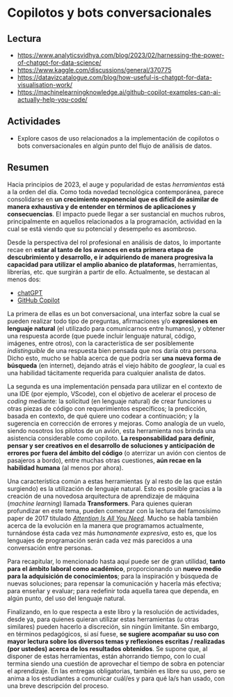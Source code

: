 # Copilotos y bots conversacionales

## Lectura

- <https://www.analyticsvidhya.com/blog/2023/02/harnessing-the-power-of-chatgpt-for-data-science/>
- <https://www.kaggle.com/discussions/general/370775>
- <https://datavizcatalogue.com/blog/how-useful-is-chatgpt-for-data-visualisation-work/>
- <https://machinelearningknowledge.ai/github-copilot-examples-can-ai-actually-help-you-code/>

## Actividades

- Explore casos de uso relacionados a la implementación de copilotos o bots conversacionales en algún punto del flujo de análisis de datos.

## Resumen

Hacia principios de 2023, el auge y popularidad de estas _herramientas_ está a la orden del día. Como toda novedad tecnológica contemporánea, parece consolidarse en **un crecimiento exponencial que es difícil de asimilar de manera exhaustiva y de entender en términos de aplicaciones y consecuencias**. El impacto puede llegar a ser sustancial en muchos rubros, principalmente en aquellos relacionados a la programación, actividad en la cual se está viendo que su potencial y desempeño es asombroso.

Desde la perspectiva del rol profesional en análisis de datos, lo importante recae en **estar al tanto de los avances en esta primera etapa de descubrimiento y desarrollo, e ir adquiriendo de manera progresiva la capacidad para utilizar el amplio abanico de plataformas**, herramientas, librerías, etc. que surgirán a partir de ello. Actualmente, se destacan al menos dos: 

- [chatGPT](https://chat.openai.com/)
- [GitHub Copilot](https://github.com/features/copilot)

La primera de ellas es un bot conversacional, una interfaz sobre la cual se pueden realizar todo tipo de preguntas, afirmaciones y/o **expresiones en lenguaje natural** (el utilizado para comunicarnos entre humanos), y obtener una respuesta acorde (que puede incluir lenguaje natural, código, imágenes, entre otros), con la característica de ser posiblemente _indistinguible_ de una respuesta bien pensada que nos daría otra persona. Dicho esto, mucho se habla acerca de que podría ser **una nueva forma de búsqueda** (en internet), dejando atrás el viejo hábito de _googlear_, la cual es una habilidad tácitamente requerida para cualquier analista de datos. 

La segunda es una implementación pensada para utilizar en el contexto de una IDE (por ejemplo, VScode), con el objetivo de acelerar el proceso de _coding_ mediante: la solicitud (en lenguaje natural) de crear funciones u otras piezas de código con requerimientos específicos; la predicción, basada en contexto, de qué quiere uno codear a continuación; y la sugerencia en corrección de errores y mejoras. Como analogía de un vuelo, siendo nosotros los pilotos de un avión, esta herramienta nos brinda una asistencia considerable como copiloto. **La responsabilidad para definir, pensar y ser creativos en el desarrollo de soluciones y anticipación de errores por fuera del ámbito del código** (o aterrizar un avión con cientos de pasajeros a bordo), entre muchas otras cuestiones, **aún recae en la habilidad humana** (al menos por ahora).

Una característica común a estas herramientas (y al resto de las que están surgiendo) es la utilización de lenguaje natural. Esto es posible gracias a la creación de una novedosa arquitectura de aprendizaje de máquina (_machine learning_) llamada **Transformers**. Para quienes quieran profundizar en este tema, pueden comenzar con la lectura del famosísimo paper de 2017 titulado [_Attention Is All You Need_](https://arxiv.org/pdf/1706.03762.pdf). Mucho se habla también acerca de la evolución en la manera que programamos actualmente, turnándose ésta cada vez más _humanamente expresiva_, esto es, que los lenguajes de programación serán cada vez más parecidos a una conversación entre personas.

Para recapitular, lo mencionado hasta aquí puede ser de gran utilidad, **tanto para el ámbito laboral como académico**, proporcionando un **nuevo medio para la adquisición de conocimientos**; para la inspiración y búsqueda de nuevas soluciones; para repensar la comunicación y hacerla más efectiva; para enseñar y evaluar; para redefinir toda aquella tarea que dependa, en algún punto, del uso del lenguaje natural.

Finalizando, en lo que respecta a este libro y la resolución de actividades, desde ya, para quienes quieran utilizar estas herramientas (u otras similares) pueden hacerlo a discreción, sin ningún limitante. Sin embargo, en términos pedagógicos, si así fuese, **se sugiere acompañar su uso con mayor lectura sobre los diversos temas y reflexiones escritas / realizadas (por ustedes) acerca de los resultados obtenidos**. Se supone que, al disponer de estas herramientas, están ahorrando tiempo, con lo cual termina siendo una cuestión de aprovechar el tiempo de sobra en potenciar el aprendizaje. En las entregas obligatorias, también es libre su uso, pero se anima a los estudiantes a comunicar cuál/es y para qué la/s han usado, con una breve descripción del proceso.
